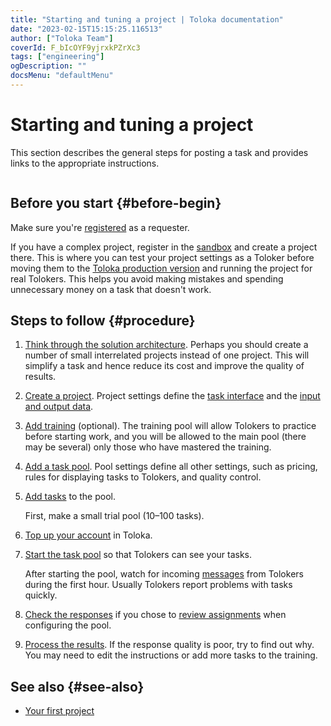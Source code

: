 ```yaml
---
title: "Starting and tuning a project | Toloka documentation"
date: "2023-02-15T15:15:25.116513"
author: ["Toloka Team"]
coverId: F_bIcOYF9yjrxkPZrXc3
tags: ["engineering"]
ogDescription: ""
docsMenu: "defaultMenu"
---
```



# Starting and tuning a project

This section describes the general steps for posting a task and provides links to the appropriate instructions.

<img style="max-width: 100%;" src="https://tlk-infra-front.azureedge.net/portal-static/uploaded/images/1675425189429/1675425189429_original_svg.svg" alt="" />

## Before you start {#before-begin}

Make sure you're [registered](/docs-new/guide/access) as a requester.

If you have a complex project, register in the [sandbox](/docs-new/guide/sandbox) and create a project there. This is where you can test your project settings as a Toloker before moving them to the [Toloka production version](https://platform.toloka.ai/requester/) and running the project for real Tolokers. This helps you avoid making mistakes and spending unnecessary money on a task that doesn't work.

## Steps to follow {#procedure}

1. [Think through the solution architecture](/docs-new/guide/solution-architecture). Perhaps you should create a number of small interrelated projects instead of one project. This will simplify a task and hence reduce its cost and improve the quality of results.

1. [Create a project](/docs-new/guide/project). Project settings define the [task interface](/docs-new/glossary#task-interface) and the [input and output data](/docs-new/glossary#input-output-data).

1. [Add training](/docs-new/guide/train) (optional). The training pool will allow Tolokers to practice before starting work, and you will be allowed to the main pool (there may be several) only those who have mastered the training.

1. [Add a task pool](/docs-new/guide/pool-main). Pool settings define all other settings, such as pricing, rules for displaying tasks to Tolokers, and quality control.

1. [Add tasks](/docs-new/guide/pool) to the pool.

    <Note mode="tip" title="Tip">

    First, make a small trial pool (10–100 tasks).

    </Note>

1. [Top up your account](/docs-new/guide/refill) in Toloka.

1. [Start the task pool](/docs-new/guide/pool-run-and-stop) so that Tolokers can see your tasks.

    After starting the pool, watch for incoming [messages](/docs-new/guide/messaging) from Tolokers during the first hour. Usually Tolokers report problems with tasks quickly.

1. [Check the responses](/docs-new/guide/accept) if you chose to [review assignments](/docs-new/glossary#assignment-review) when configuring the pool.

1. [Process the results](/docs-new/guide/result-of-eval). If the response quality is poor, try to find out why. You may need to edit the instructions or add more tasks to the training.

## See also {#see-also}

- [Your first project](/docs-new/guide/first-project)

<ContactGuideSupport/>
